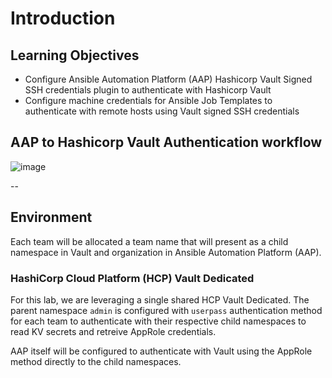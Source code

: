 # Introduction

## Learning Objectives

* Configure Ansible Automation Platform (AAP) Hashicorp Vault Signed SSH credentials plugin to authenticate with Hashicorp Vault
* Configure machine credentials for Ansible Job Templates to authenticate with remote hosts using Vault signed SSH credentials

## AAP to Hashicorp Vault Authentication workflow

![image](assets/sshsign.jpg)

--

## Environment

Each team will be allocated a team name that will present as a child namespace in Vault and organization in Ansible Automation Platform (AAP).

### HashiCorp Cloud Platform (HCP) Vault Dedicated
For this lab, we are leveraging a single shared HCP Vault Dedicated. The parent namespace `admin` is configured with `userpass` authentication method for each team to authenticate with their respective child namespaces to read KV secrets and retreive AppRole credentials.

AAP itself will be configured to authenticate with Vault using the AppRole method directly to the child namespaces.